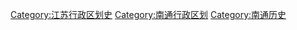 [[Category:江苏行政区划史|Category:江苏行政区划史]]
[[Category:南通行政区划|Category:南通行政区划]]
[[Category:南通历史|Category:南通历史]]